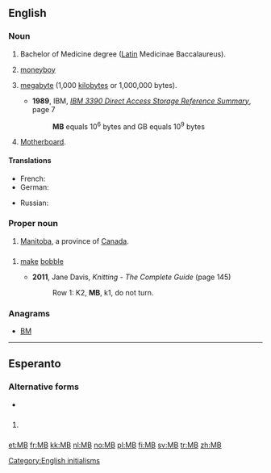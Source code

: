 {{also|Mb}}
==English==

===Noun===
{{en-noun}}

# Bachelor of Medicine degree ([[Latin]] Medicinae Baccalaureus).
# {{context|China|slang|lang=en}} [[moneyboy]]
# {{context|SI|lang=en}} [[megabyte]] (1,000 [[kilobyte]]s or 1,000,000 bytes).
#* '''1989''', IBM, ''[http://bitsavers.informatik.uni-stuttgart.de/pdf/ibm/dasd/reference_summary/GX26-4577-0_3390_Reference_Summary_Jun89.pdf IBM 3390 Direct Access Storage Reference Summary]'', page 7
#*: '''MB''' equals 10<sup>6</sup> bytes and GB equals 10<sup>9</sup> bytes
# {{context|computing|lang=en}} [[motherboard|Motherboard]].

====Translations====
{{trans-top|Bachelor of Medicine degree}}
{{trans-mid}}
{{trans-bottom}}

{{trans-top|moneyboy (Chinese slang)}}
{{trans-mid}}
{{trans-bottom}}

{{trans-top|megabyte}}
* French: {{t+|fr|Mo}}
* German: {{t|de|MB}}
{{trans-mid}}
* Russian: {{t|ru|Мб|tr=Mb}}
{{trans-bottom}}

{{trans-top|motherboard}}
{{trans-mid}}
{{trans-bottom}}

===Proper noun===
{{en-proper noun}}

# [[Manitoba]], a province of [[Canada]].

==={{abbreviation-old|en}}===
{{en-abbr}}

# {{context|knitting|lang=en}} [[make]] [[bobble]]
#* '''2011''', Jane Davis, ''Knitting - The Complete Guide'' (page 145)
#*: Row 1: K2, '''MB''', k1, do not turn.

===Anagrams===
* [[BM#English|BM]]

[[Category:English initialisms]]
----

==Esperanto==

===Alternative forms===
* {{l|eo|MFB}}

==={{initialism-old|eo}}===
{{head|eo|initialism}}

# {{context|texting|lang=eo}} {{abbreviation of|mi fartas bone|mi [fartas] bone|I am well|lang=eo}}

[[et:MB]]
[[fr:MB]]
[[kk:MB]]
[[nl:MB]]
[[no:MB]]
[[pl:MB]]
[[fi:MB]]
[[sv:MB]]
[[tr:MB]]
[[zh:MB]]